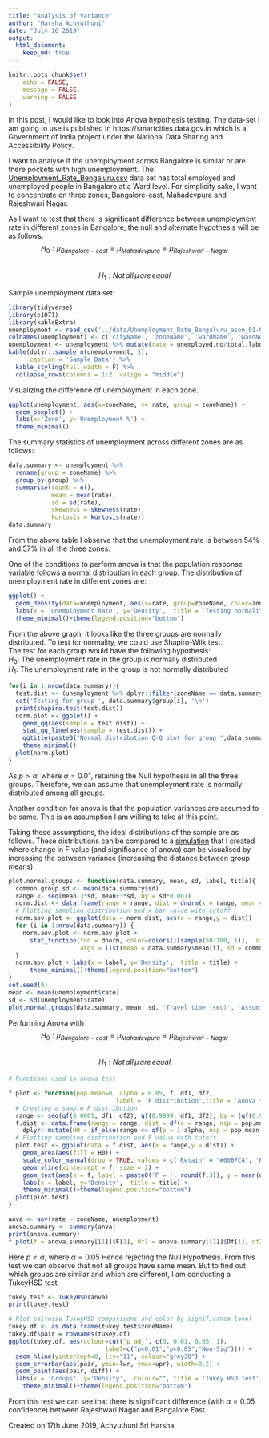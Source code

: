 ```yaml
---
title: "Analysis of Variance"
author: "Harsha Achyuthuni"
date: "July 16 2019"
output: 
  html_document:
    keep_md: true
---
```


```r
knitr::opts_chunk$set(
	echo = FALSE,
	message = FALSE,
	warning = FALSE
)
```

In this post, I would like to look into Anova hypothesis testing. The data-set I am going to use is published in https://smartcities.data.gov.in which is a Government of India project under the  National Data Sharing and Accessibility Policy.   

I want to analyse if the unemployment across Bangalore is similar or are there pockets with high unemployment. The [Unemployment_Rate_Bengaluru.csv](https://smartcities.data.gov.in/catalog/city-profile-bengaluru?filters%5Bfield_catalog_reference%5D=2916949&format=json&offset=0&limit=9&sort%5Bcreated%5D=desc) data set has total employed and unemployed people in Bangalore at a Ward level. For simplicity sake, I want to concentrate on three zones, Bangalore-east, Mahadevpura and Rajeshwari Nagar.  

As I want to test that there is significant difference between unemployment rate in different zones in Bangalore, the null and alternate hypothesis will be as follows:  
$$ H_0: \mu_{Bangalore-east} = \mu_{Mahadevpura} = \mu_{Rajeshwari-Nagar} $$  
$$ H_1: Not\, all\, \mu\, are\, equal $$  

Sample unemployment data set: 
```r
library(tidyverse)
library(e1071)
library(kableExtra)
unemployment <- read_csv('../data/Unemployment_Rate_Bengaluru_ason_01-03-2011_1.csv')
colnames(unemployment) <- c('cityName', 'zoneName', 'wardName', 'wardNo', 'unemployed.no', 'employed.no', 'total.labour')
unemployment <- unemployment %>% mutate(rate = unemployed.no/total.labour) %>% filter(zoneName %in% c('East', 'Mahadevapura', 'Rajarajeswari Nagar'))
kable(dplyr::sample_n(unemployment, 5),
      caption = 'Sample Data') %>% 
  kable_styling(full_width = F) %>%
  collapse_rows(columns = 1:2, valign = "middle")
```

Visualizing the difference of unemployment in each zone.  

```r
ggplot(unemployment, aes(x=zoneName, y= rate, group = zoneName)) + 
  geom_boxplot() +
  labs(x='Zone', y='Unemployment %') + 
  theme_minimal()
```

The summary statistics of unemployment across different zones are as follows:  
```r
data.summary <- unemployment %>% 
  rename(group = zoneName) %>% 
  group_by(group) %>% 
  summarise(count = n(), 
            mean = mean(rate),
            sd = sd(rate),
            skewness = skewness(rate),
            kurtosis = kurtosis(rate))
data.summary
```

From the above table I observe that the unemployment rate is between 54% and 57% in all the three zones.  

One of the conditions to perform anova is that the population response variable follows a normal distribution in each group. The distribution of unemployment rate in different zones are:

```r
ggplot() + 
  geom_density(data=unemployment, aes(x=rate, group=zoneName, color=zoneName), adjust=2) +
  labs(x = 'Unemployment Rate', y='Density',  title = 'Testing normality among response variables') +
  theme_minimal()+theme(legend.position="bottom")
```

From the above graph, it looks like the three groups are normally distributed. To test for normality, we could use Shapiro-Wilk test.  
The test for each group would have the following hypothesis:  
$H_0$: The unemployment rate in the group is normally distributed  
$H_1$: The unemployment rate in the group is not normally distributed 
```r
for(i in 1:nrow(data.summary)){
  test.dist <- (unemployment %>% dplyr::filter(zoneName == data.summary$group[i]))$rate
  cat('Testing for group ', data.summary$group[i], '\n')
  print(shapiro.test(test.dist))
  norm.plot <- ggplot() + 
    geom_qq(aes(sample = test.dist)) +
    stat_qq_line(aes(sample = test.dist)) +
    ggtitle(paste0("Normal distribution Q-Q plot for group ",data.summary$group[i])) +
    theme_minimal()
  plot(norm.plot)
}
```

As $p > \alpha$, where $\alpha = 0.01$, retaining the Null hypothesis in all the three groups. Therefore, we can assume that unemployment rate is normally distributed among all groups.  

Another condition for anova is that the population variances are assumed to be same. This is an assumption I am willing to take at this point.  

Taking these assumptions, the ideal distributions of the sample are as follows. These distributions can be compared to a [simulation](https://harshaash.shinyapps.io/AnovaSimulation/) that I created where change in F value (and significance of anova) can be visualised by increasing the between variance (increasing the distance between group means)  

```r
plot.normal.groups <- function(data.summary, mean, sd, label, title){
  common.group.sd <- mean(data.summary$sd)
  range <- seq(mean-3*sd, mean+3*sd, by = sd*0.001)
  norm.dist <- data.frame(range = range, dist = dnorm(x = range, mean = mean, sd = sd))
  # Plotting sampling distribution and x_bar value with cutoff
  norm.aov.plot <- ggplot(data = norm.dist, aes(x = range,y = dist))
  for (i in 1:nrow(data.summary)) {
    norm.aov.plot <- norm.aov.plot + 
      stat_function(fun = dnorm, color=colors()[sample(50:100, 1)],  size = 1, 
                    args = list(mean = data.summary$mean[i], sd = common.group.sd))
  }
  norm.aov.plot + labs(x = label, y='Density',  title = title) +
      theme_minimal()+theme(legend.position="bottom")
}
set.seed(9)
mean <- mean(unemployment$rate)
sd <- sd(unemployment$rate)
plot.normal.groups(data.summary, mean, sd, 'Travel time (sec)', 'Assuming normality among response variables')
```

Performing Anova with  
$$ H_0: \mu_{Bangalore-east} = \mu_{Mahadevpura} = \mu_{Rajeshwari-Nagar} $$  
$$ H_1: Not\, all\, \mu\, are\, equal $$  

```r
# Functions used in anova-test

f.plot <- function(pop.mean=0, alpha = 0.05, f, df1, df2,
                              label = 'F distribution',title = 'Anova test'){
  # Creating a sample F distribution
  range <- seq(qf(0.0001, df1, df2), qf(0.9999, df1, df2), by = (qf(0.9999, df1, df2)-qf(0.0001, df1, df2))*0.001)
  f.dist <- data.frame(range = range, dist = df(x = range, ncp = pop.mean, df1 = df1, df2 = df2)) %>% 
    dplyr::mutate(H0 = if_else(range <= qf(p = 1-alpha, ncp = pop.mean, df1 = df1,df2 = df2),'Retain', 'Reject'))
  # Plotting sampling distribution and F value with cutoff
  plot.test <- ggplot(data = f.dist, aes(x = range,y = dist)) +
    geom_area(aes(fill = H0)) +
    scale_color_manual(drop = TRUE, values = c('Retain' = "#00BFC4", 'Reject' = "#F8766D"), aesthetics = 'fill') +
    geom_vline(xintercept = f, size = 2) +
    geom_text(aes(x = f, label = paste0('F = ', round(f,3)), y = mean(dist)), colour="blue", vjust = 1.2) +
    labs(x = label, y='Density',  title = title) +
    theme_minimal()+theme(legend.position="bottom")
  plot(plot.test)
}
```

```r
anva <- aov(rate ~ zoneName, unemployment)
anova.summary <- summary(anva)
print(anova.summary)
f.plot(f = anova.summary[[1]]$F[1], df1 = anova.summary[[1]]$Df[1], df2 = anova.summary[[1]]$Df[2])
```

Here $p < \alpha$, where $\alpha = 0.05$ Hence rejecting the Null Hypothesis. From this test we can observe that not all groups have same mean. But to find out which groups are similar and which are different, I am conducting a TukeyHSD test.  

```r
tukey.test <- TukeyHSD(anva)
print(tukey.test)

# Plot pairwise TukeyHSD comparisons and color by significance level
tukey.df <- as.data.frame(tukey.test$zoneName)
tukey.df$pair = rownames(tukey.df)
ggplot(tukey.df, aes(colour=cut(`p adj`, c(0, 0.01, 0.05, 1), 
                           label=c("p<0.01","p<0.05","Non-Sig")))) +
  geom_hline(yintercept=0, lty="11", colour="grey30") +
  geom_errorbar(aes(pair, ymin=lwr, ymax=upr), width=0.2) +
  geom_point(aes(pair, diff)) +
  labs(x = 'Groups', y='Density',  colour="", title = 'Tukey HSD Test') +
    theme_minimal()+theme(legend.position="bottom")
```

From this test we can see that there is significant difference (with $\alpha = 0.05$ confidence) between Rajeshwari Nagar and Bangalore East.    

Created on 17th June 2019, Achyuthuni Sri Harsha